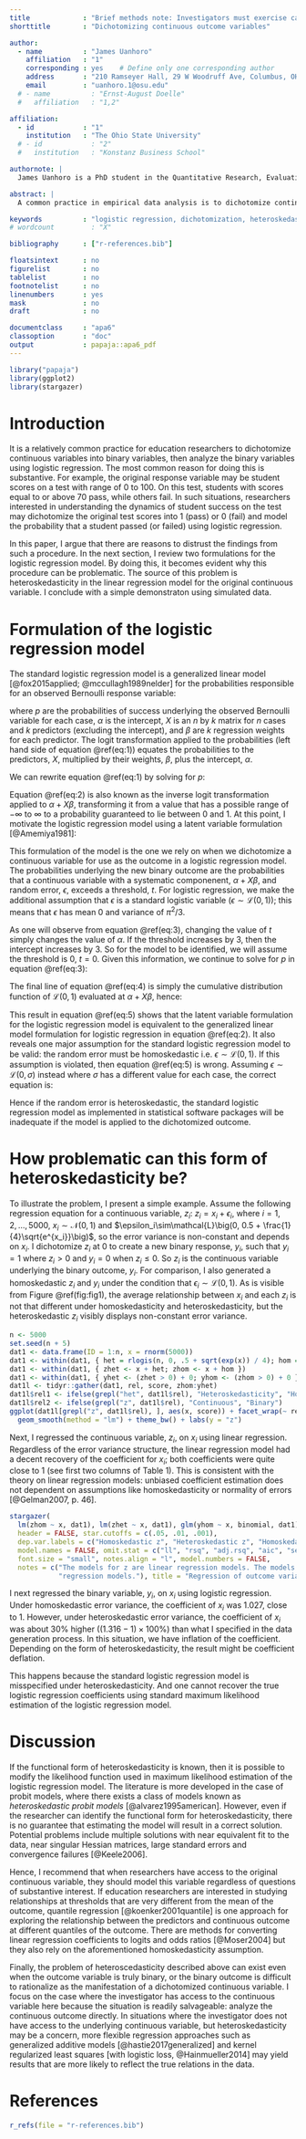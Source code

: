 ```yaml
---
title             : "Brief methods note: Investigators must exercise caution prior to dichotomizing continuous variables for use as binary outcomes in logistic regression"
shorttitle        : "Dichotomizing continuous outcome variables"

author: 
  - name          : "James Uanhoro"
    affiliation   : "1"
    corresponding : yes    # Define only one corresponding author
    address       : "210 Ramseyer Hall, 29 W Woodruff Ave, Columbus, OH 43210"
    email         : "uanhoro.1@osu.edu"
  # - name          : "Ernst-August Doelle"
  #   affiliation   : "1,2"

affiliation:
  - id            : "1"
    institution   : "The Ohio State University"
  # - id            : "2"
  #   institution   : "Konstanz Business School"

authornote: |
  James Uanhoro is a PhD student in the Quantitative Research, Evaluation and Measurement program within the Department of Educational Studies

abstract: |
  A common practice in empirical data analysis is to dichotomize continuous outcomes for substantive or interpretational purposes. A particular cut-point on the outcome variable may be practically relevant, such that researchers dichotomize the continuous outcome at the cut-point to create a binary outcome, then proceed to model this binary outcome using logistic regression. However, homoskedasticity of the error term in the linear regression model for the continuous outcome is an often overlooked assumption for this application of logistic regression to be valid. If this condition is not met, the logistic regression model for the binary outcome will be misspecified, and the coefficients and predicted probabilities will be incorrect. Correctly estimating the relationship can be difficult computationally. Hence, I recommend that researchers directly model the continuous outcome even when there are substantive justifications for modeling the dichotomized outcome.

keywords          : "logistic regression, dichotomization, heteroskedasticity"
# wordcount         : "X"

bibliography      : ["r-references.bib"]

floatsintext      : no
figurelist        : no
tablelist         : no
footnotelist      : no
linenumbers       : yes
mask              : no
draft             : no

documentclass     : "apa6"
classoption       : "doc"
output            : papaja::apa6_pdf
---
```


```r
library("papaja")
library(ggplot2)
library(stargazer)
```

# Introduction

It is a relatively common practice for education researchers to dichotomize continuous variables into binary variables, then analyze the binary variables using logistic regression. The most common reason for doing this is substantive. For example, the original response variable may be student scores on a test with range of 0 to 100. On this test, students with scores equal to or above 70 pass, while others fail. In such situations, researchers interested in understanding the dynamics of student success on the test may dichotomize the original test scores into 1 (pass) or 0 (fail) and model the probability that a student passed (or failed) using logistic regression.

In this paper, I argue that there are reasons to distrust the findings from such a procedure. In the next section, I review two formulations for the logistic regression model. By doing this, it becomes evident why this procedure can be problematic. The source of this problem is heteroskedasticity in the linear regression model for the original continuous variable. I conclude with a simple demonstraton using simulated data.

# Formulation of the logistic regression model

The standard logistic regression model is a generalized linear model [@fox2015applied; @mccullagh1989nelder] for the probabilities responsible for an observed Bernoulli response variable:

\begin{equation} \label{eq:1}
\ln\Bigg[\frac{p}{1-p}\Bigg]=\alpha + X\beta
\end{equation}

where $p$ are the probabilities of success underlying the observed Bernoulli variable for each case, $\alpha$ is the intercept, $X$ is an $n$ by $k$ matrix for $n$ cases and $k$ predictors (excluding the intercept), and $\beta$ are $k$ regression weights for each predictor. The logit transformation applied to the probabilities (left hand side of equation \@ref(eq:1)) equates the probabilities to the predictors, $X$, multiplied by their weights, $\beta$, plus the intercept, $\alpha$.

We can rewrite equation \@ref(eq:1) by solving for $p$:

\begin{equation} \label{eq:2}
p=\frac{e^{(\alpha+X\beta)}}{1+e^{(\alpha+X\beta)}}
\end{equation}

Equation \@ref(eq:2) is also known as the inverse logit transformation applied to $\alpha+X\beta$, transforming it from a value that has a possible range of $-\infty$ to $\infty$ to a probability guaranteed to lie between 0 and 1. At this point, I motivate the logistic regression model using a latent variable formulation [@Amemiya1981]:

\begin{equation} \label{eq:3}
p=P(\alpha+X\beta+\epsilon>t)
\end{equation}

This formulation of the model is the one we rely on when we dichotomize a continuous variable for use as the outcome in a logistic regression model. The probabilities underlying the new binary outcome are the probabilities that a continuous variable with a systematic componenent, $\alpha + X\beta$, and random error, $\epsilon$, exceeds a threshold, $t$. For logistic regression, we make the additional assumption that $\epsilon$ is a standard logistic variable $(\epsilon\sim\mathcal{L}(0, 1))$; this means that $\epsilon$ has mean 0 and variance of $\pi^2/3$.

As one will observe from equation \@ref(eq:3), changing the value of $t$ simply changes the value of $\alpha$. If the threshold increases by 3, then the intercept increases by 3. So for the model to be identified, we will assume the threshold is 0, $t=0$. Given this information, we continue to solve for $p$ in equation \@ref(eq:3):

\begin{align}
\begin{split} \label{eq:4}
p
{}&=P(\alpha+X\beta+\epsilon>0)=P(\epsilon>-\alpha-X\beta) \\
{}&=P(\epsilon<\alpha+X\beta)\quad\text{since }\mathcal{L}(0, 1) \text{ is symmetric about 0}
\end{split}
\end{align}

The final line of equation \@ref(eq:4) is simply the cumulative distribution function of $\mathcal{L}(0, 1)$ evaluated at $\alpha + X\beta$, hence:

\begin{equation} \label{eq:5}
p=\frac{e^{(\alpha+X\beta)}}{1+e^{(\alpha+X\beta)}}
\end{equation}

This result in equation \@ref(eq:5) shows that the latent variable formulation for the logistic regression model is equivalent to the generalized linear model formulation for logistic regression in equation \@ref(eq:2). It also reveals one major assumption for the standard logistic regression model to be valid: the random error must be homoskedastic i.e. $\epsilon\sim\mathcal{L}(0, 1)$. If this assumption is violated, then equation \@ref(eq:5) is wrong. Assuming $\epsilon\sim\mathcal{L}(0, \sigma)$ instead where $\sigma$ has a different value for each case, the correct equation is:

\begin{equation} \label{eq:6}
p=\frac{e^{\big(\frac{\alpha+X\beta}{\sigma}\big)}}{1+e^{\big(\frac{\alpha+X\beta}{\sigma}\big)}}
\end{equation}

Hence if the random error is heteroskedastic, the standard logistic regression model as implemented in statistical software packages will be inadequate if the model is applied to the dichotomized outcome.

# How problematic can this form of heteroskedasticity be?

To illustrate the problem, I present a simple example. Assume the following regression equation for a continuous variable, $z_i$: $z_i = x_i + \epsilon_i$, where $i=1, 2, ..., 5000$, $x_i\sim\mathcal{N}(0, 1)$ and $\epsilon_i\sim\mathcal{L}\big(0, 0.5 + \frac{1}{4}\sqrt{e^{x_i}}\big)$, so the error variance is non-constant and depends on $x_i$. I dichotomize $z_i$ at 0 to create a new binary response, $y_i$, such that $y_i = 1$ where $z_i > 0$ and $y_i = 0$ when $z_i \leq 0$. So $z_i$ is the continuous variable underlying the binary outcome, $y_i$. For comparison, I also generated a homoskedastic $z_i$ and $y_i$ under the condition that $\epsilon_i\sim\mathcal{L}(0, 1)$. As is visible from Figure \@ref(fig:fig1), the average relationship between $x_i$ and each $z_i$ is not that different under homoskedasticity and heteroskedasticity, but the heteroskedastic $z_i$ visibly displays non-constant error variance.

```r
n <- 5000
set.seed(n + 5)
dat1 <- data.frame(ID = 1:n, x = rnorm(5000))
dat1 <- within(dat1, { het = rlogis(n, 0, .5 + sqrt(exp(x)) / 4); hom = rlogis(n) })
dat1 <- within(dat1, { zhet <- x + het; zhom <- x + hom })
dat1 <- within(dat1, { yhet <- (zhet > 0) + 0; yhom <- (zhom > 0) + 0 })
dat1l <- tidyr::gather(dat1, rel, score, zhom:yhet)
dat1l$rel1 <- ifelse(grepl("het", dat1l$rel), "Heteroskedasticity", "Homoskedasticity")
dat1l$rel2 <- ifelse(grepl("z", dat1l$rel), "Continuous", "Binary")
ggplot(dat1l[grepl("z", dat1l$rel), ], aes(x, score)) + facet_wrap(~ rel1) + geom_point(shape = 1) +
  geom_smooth(method = "lm") + theme_bw() + labs(y = "z")
```

Next, I regressed the continuous variable, $z_i$, on $x_i$ using linear regression. Regardless of the error variance structure, the linear regression model had a decent recovery of the coefficient for $x_i$; both coefficients were quite close to 1 (see first two columns of Table 1). This is consistent with the theory on linear regression models: unbiased coefficient estimation does not dependent on assumptions like homoskedasticity or normality of errors [@Gelman2007, p. 46].

```r
stargazer(
  lm(zhom ~ x, dat1), lm(zhet ~ x, dat1), glm(yhom ~ x, binomial, dat1), glm(yhet ~ x, binomial, dat1),
  header = FALSE, star.cutoffs = c(.05, .01, .001),
  dep.var.labels = c("Homoskedastic z", "Heteroskedastic z", "Homoskedastic y", "Heteroskedastic y"),
  model.names = FALSE, omit.stat = c("ll", "rsq", "adj.rsq", "aic", "ser", "f"),
  font.size = "small", notes.align = "l", model.numbers = FALSE,
  notes = c("The models for z are linear regression models. The models for y are logistic",
            "regression models."), title = "Regression of outcome variables on x")
```

I next regressed the binary variable, $y_i$, on $x_i$ using logistic regression. Under homoskedastic error variance, the coefficient of $x_i$ was 1.027, close to 1. However, under heteroskedastic error variance, the coefficient of $x_i$ was about 30% higher $\big((1.316-1)\times 100\%\big)$ than what I specified in the data generation process. In this situation, we have inflation of the coefficient. Depending on the form of heteroskedasticity, the result might be coefficient deflation.

This happens because the standard logistic regression model is misspecified under heteroskedasticity. And one cannot recover the true logistic regression coefficients using standard maximum likelihood estimation of the logistic regression model.

# Discussion

If the functional form of heteroskedasticity is known, then it is possible to modify the likelihood function used in maximum likelihood estimation of the logistic regression model. The literature is more developed in the case of probit models, where there exists a class of models known as _heteroskedastic probit models_ [@alvarez1995american]. However, even if the researcher can identify the functional form for heteroskedasticity, there is no guarantee that estimating the model will result in a correct solution. Potential problems include multiple solutions with near equivalent fit to the data, near singular Hessian matrices, large standard errors and convergence failures [@Keele2006].

Hence, I recommend that when researchers have access to the original continuous variable, they should model this variable regardless of questions of substantive interest. If education researchers are interested in studying relationships at thresholds that are very different from the mean of the outcome, quantile regression [@koenker2001quantile] is one approach for exploring the relationship between the predictors and continuous outcome at different quantiles of the outcome. There are methods for converting linear regression coefficients to logits and odds ratios [@Moser2004] but they also rely on the aforementioned homoskedasticity assumption.

Finally, the problem of heteroscedasticity described above can exist even when the outcome variable is truly binary, or the binary outcome is difficult to rationalize as the manifestation of a dichotomized continuous variable. I focus on the case where the investigator has access to the continuous variable here because the situation is readily salvageable: analyze the continuous outcome directly. In situations where the investigator does not have access to the underlying continuous variable, but heteroskedasticity may be a concern, more flexible regression approaches such as generalized additive models [@hastie2017generalized] and kernel regularized least squares [with logistic loss, @Hainmueller2014] may yield results that are more likely to reflect the true relations in the data.

# References

```r
r_refs(file = "r-references.bib")
```

\begingroup
\setlength{\parindent}{-0.5in}
\setlength{\leftskip}{0.5in}

<div id = "refs"></div>
\endgroup

